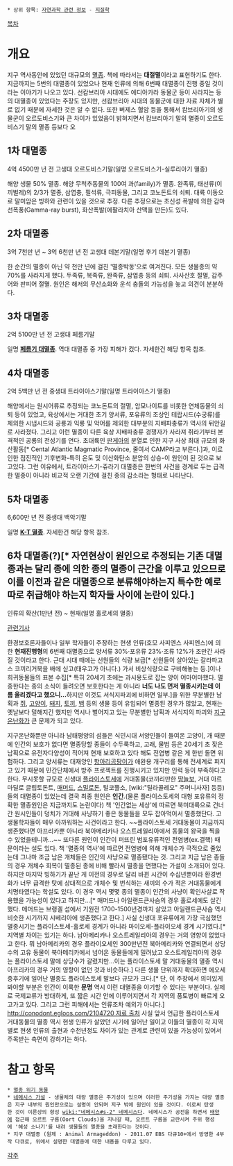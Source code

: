  * 상위 항목: [[자연과학 관련 정보]] - [[지질학]]

[[목차]]
= 개요 =
지구 역사동안에 있었던 대규모의 [[멸종]]. 책에 따라서는 '''대절멸'''이라고 표현하기도 한다. 지금까지는 5번의 대멸종이 있었으나 현재 인류에 의해 6번째 대멸종이 진행 중일 것이라는 이야기가 나오고 있다. 선캄브리아 시대에도 에디아카라 동물군 등이 사라지는 등의 대멸종이 있었다는 주장도 있지만, 선캄브리아 시대의 동물군에 대한 자료 자체가 별로 없기 때문에 자세한 것은 알 수 없다. 또한 버제스 혈암 등을 통해서 캄브리아기의 생물군이 오르도비스기와 큰 차이가 있었음이 밝혀지면서 캄브리아기 말의 멸종이 오르도비스기 말의 멸종 등보다 오
== 1차 대멸종 ==
4억 4500만 년 전 고생대 오르도비스기말(일명 오르도비스기-실루리아기 멸종)

해양 생물 50% 멸종. 해양 무척추동물의 100여 과(family)가 멸종. 완족류, 태선류(이끼벌레)의 2/3가 멸종, 삼엽충, 필석류, 극피동물, 그리고 코노돈트의 쇠퇴. 대륙 이동으로 말미암은 빙하와 관련이 있을 것으로 추정. 다른 추정으로는 초신성 폭발에 의한 감마선폭풍(Gamma-ray burst), 화산폭발(에팔라치아 산맥을 만든)도 있다.

== 2차 대멸종 ==
3억 7천만 년 ~ 3억 6천만 년 전 고생대 데본기말(일명 후기 데본기 멸종)

한 순간의 멸종이 아닌 약 천만 년에 걸친 '멸종박동'으로 여겨진다. 모든 생물종의 약 70%를 사라지게 했다. 두족류, 복족류, 완족류, 삼엽충 등의 쇠퇴. 사사산호 절멸, 갑주어와 판피어 절멸. 원인은 해저의 무산소화와 운석 충돌의 가능성을 놓고 의견이 분분하다.

== 3차 대멸종 ==
2억 5100만 년 전 고생대 페름기말

일명 '''[[페름기 대멸종]]'''. 역대 대멸종 중 가장 피해가 컸다. 자세한건 해당 항목 참조.

== 4차 대멸종 ==
2억 5백만 년 전 중생대 트라이아스기말(일명 트라이아스기 멸종)

해양에서는 원시어류로 추정되는 코노돈트의 절멸, 암모나이트를 비롯한 연체동물의 쇠퇴 등이 있었고, 육상에서는 거대한 초기 양서류, 포유류의 조상인 테랍시드(수궁류)를 제외한 시냅시드와 공룡과 익룡 및 악어를 제외한 대부분의 지배파충류가 역사의 뒤안길로 사라졌다. 그리고 이런 멸종이 다른 육상 지배파충류 경쟁자가 사라져 쥐라기부터 본격적인 공룡의 전성기를 연다. 초대륙인 [[판게아]]의 분열로 인한 지구 사상 최대 규모의 화산활동[* Cental Atlantic Magmatic Province, 줄여서 CAMP라고 부른다.]과, 이로 인한 점진적인 기후변화-특히 온도 및 이산화탄소 분압의 상승-이 원인이 된 것으로 보고있다. 그런 이유에서, 트라이아스기-쥬라기 대멸종은 한번의 사건을 경계로 두는 급격한 멸종이 아니라 비교적 오랜 기간에 걸친 종의 감소라는 형태로 나타난다.

== 5차 대멸종 ==
6,600만 년 전 중생대 백악기말

일명 '''[[K-T 멸종]]'''. 자세한건 해당 항목 참조.

== 6차 대멸종(?)[* 자연현상이 원인으로 추정되는 기존 대멸종과는 달리 종에 의한 종의 멸종이 근간을 이루고 있으므로 이를 이전과 같은 대멸종으로 분류해야하는지 특수한 예로 따로 취급해야 하는지 학자들 사이에 논란이 있다.] ==
인류의 확산(1만년 전) ~ 현재(일명 홀로세의 멸종)

[http://economy.hankooki.com/lpage/it/201105/e20110506154312117800.htm 관련기사]

환경보호론자들이나 일부 학자들이 주장하는 현생 인류(호모 사피엔스 사피엔스)에 의한 '''현재진행형'''의 6번째 대멸종으로 양서류 30%·포유류 23%·조류 12%가 조만간 사라질 것이라고 한다. 근대 시대 때에는 선원들의 식량 보급[* 선원들이 살아있는 갈라파고스 코끼리거북을 배에 싣고(태우고가 아니다.) 가서 비상식량으로 구비해놓는 등.]이나 희귀동물들의 표본 수집[* 특히 20세기 초에는 과시용도로 잡는 양이 어마어마했다. 멸종한다는 종의 소식이 들려오면 보호한다는 게 아니라 '''너도 나도 먼저 멸종시키는데 이름 올리겠다고 했으니...'''하지만 이것도 서식지파괴에 비하면 일부.]을 위한 무분별한 남획과 [[쥐]], [[고양이]], [[돼지]], [[토끼]], [[뱀]] 등의 생물 등이 유입되어 멸종된 경우가 많았고, 현재는 옛날보다 덜해지긴 했지만 역시나 벌어지고 있는 무분별한 남획과 서식지의 파괴와 [[지구온난화]]가 큰 문제가 되고 있다.

지구온난화뿐만 아니라 남태평양의 섬들은 식민시대 서양인들이 들여온 고양이, 개 때문에 인간의 보호가 없다면 멸종당할 종들이 수두룩하고, 고래, 물범 등은 20세기 초 잦은 남획으로 유전자다양성이 적어져 현재 보호하고 있다 해도 전염병 같은 게 한번 돌면 위험하다. 그리고 양서류는 대재앙인 [[항아리곰팡이]]가 애완용 개구리를 통해 전세계로 퍼지고 있기 때문에 민간단체에서 방주 프로젝트를 진행시키고 있지만 인력 등이 부족하다고 한다. 무시못할 규모로 신생대 [[플라이스토세]]에 거대동물(코끼리만한 [[땅늘보]], 거대 아르마딜로 글립토돈트, [[매머드]], [[스밀로돈]], 털코뿔소, [wiki:"틸라콜레오" 주머니사자] 등등)들의 대멸종이 있었는데 결국 최종 원인은 '''인간'''.(물론 플라이스토세의 대형 포유류의 정확한 멸종원인은 지금까지도 논란이다) 책 '인간없는 세상'에 따르면 북미대륙으로 건너간 원시인들이 덩치가 거대해 사냥하기 좋은 동물들을 모두 잡아먹어서 멸종했단다. 고생물학자들이 매우 아까워하는 사건이라고 한다. ~~플라이스토세 거대동물이 지금까지 생존했다면 아프리카뿐 아니라 북아메리카나 오스트레일리아에서 동물의 왕국을 찍을 수 있었을테니까...~~ 또다른 원인이 인간이 퍼뜨린 범포유류적인 전염병(ex.결핵) 때문이라는 설도 있다. 책 '멸종의 역사'에 따르면 전염병에 의해 개체수가 극적으로 줄었는데 그나마 조금 남은 개체들은 인간의 사냥으로 멸종됐다는 것. 그리고 지금 남은 종들의 경우 개체수 회복이 멸종된 종에 비해 빨라서 멸종을 면했다는 가설이 소개되어 있다. 하지만 마지막 빙하기가 끝난 게 이전의 경우로 달리 바뀐 시간이 수십년뿐이라 환경변화가 너무 급격한 탓에 상대적으로 개체수 및 번식하는 새끼의 수가 적은 거대동물에게 치명타였다는 학설도 있다. 이 경우 역시 몇몇 종의 멸종이 인간의 사냥이 확인사살로 작용했을 가능성이 있다고 하지만...[* 매머드나 아일랜드큰사슴의 경우 홀로세에도 살긴 했다. 메머드는 브랭겔 섬에서 기원전 1700-1500년경까지 살았고 아일랜드큰사슴 역시 비슷한 시기까지 시베리아에 생존했다고 한다.] 사실 신생대 포유류에게 가장 극심했던 멸종시기는 플라이스토세-홀로세 경계가 아니라 마이오세-플라이오세 경계 시기였다.[* 지역별 차이는 있기는 하다. 남아메리카나 오스트레일리아의 경우는 거의 영향이 없었다고 한다. 뭐 남아메리카의 경우 플라이오세인 300만년전 북아메리카와 연결되면서 상당수의 고유 동물이 북아메리카에서 넘어온 동물들에게 밀려났고 오스트레일리아의 경우는 플라이스토세 말에 상당수가 갈렸지만...이는 플라이스토세 말 거대동물의 멸종 역시 아프리카의 경우 거의 영향이 없던 것과 비슷하다.] 다른 생물 단위까지 확대하면 에오세 중후기에 일어난 멸종도 플라이스토세 말보다 규모가 크다.[* 단, 이 주장에서 의미있게 봐야할 부분은 인간이 이룩한 '''문명''' 역시 이런 대멸종을 야기할 수 있다는 부분이다. 실제로 국제교류가 방대하게, 또 짧은 시간 안에 이루어지면서 각 지역의 풍토병이 빠르게 오고가고 있다. 그리고 그런 피해에서는 인류조차 예외가 아니다.] [[http://conodont.egloos.com/2104720 자료 출처]] 사실 앞서 언급한 플라이스토세 거대동물의 멸종 역시 현생 인류가 살았던 시기에 일어난 일이고 이들의 멸종이 각 지역별로 현생 인류의 출현과 수천년정도 차이가 있는 관계로 관련이 있을 가능성이 있어서 주목받는 측면이 강하기는 하다.

= 참고 항목 =
 * [[멸종 위기 동물]]
 * [[네메시스 가설]] - 생물체의 대량 멸종은 주기성이 있으며 이러한 주기성을 가지는 대량 멸종은 지구 내부의 원인만으로는 설명이 안되며 지구 밖에 원인이 있을 것이다. 이로써 탄생한 것이 이론상의 항성 [[wiki:"네메시스#s-2" 네메시스]]다. 네메시스가 공전을 하면서 [[태양]]에 접근해 오르트 구름(Oort Clouds)을 지나갈 때, 오르트 구름을 교란시켜 주위 행성에 '혜성 소나기'를 내려 생물들의 멸종을 초래한다는 것이다.
 * 지구 대멸종 (원제 : Animal Armageddon) - 2011.07 EBS 다큐10+에서 방영한 4부작 다큐로, 위에서 설명한 대멸종에 대한 내용을 다루고 있다.
[[각주]]
